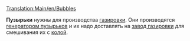 [[Translation:Main/en/Bubbles]]
{{ru/Груз|груз=Пузырьки
|изображение=Bubbles.png
|производит=[[Main/ru/Генератор пузырьков|Генератор пузырьков]]
|принимает=[[Main/ru/Завод газировки|Завод газировки]]
}}

'''Пузырьки''' нужны для производства [[Main/ru/Газировка|газировки]]. Они производятся [[Main/ru/Генератор пузырьков|генератором пузырьков]] и их надо доставлять на [[Main/ru/Завод газировки|завод газировки]] для смешивания их с [[Main/ru/Кола|колой]].